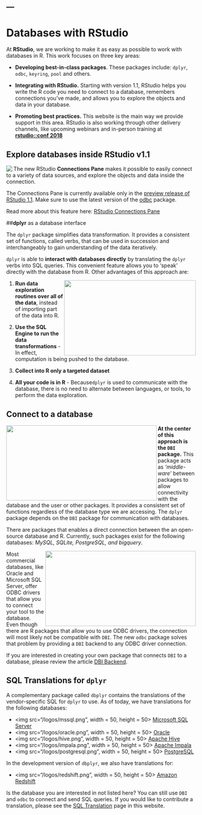 ---
---
# Databases with **RStudio**

At **RStudio**, we are working to make it as easy as possible to work with databases in R. This work focuses on three key areas:

- **Developing best-in-class packages**. These packages include: `dplyr`, `odbc`, `keyring`, `pool` and others.

- **Integrating with RStudio.**  Starting with version 1.1, RStudio helps you write the R code you need to connect to a database, remembers connections you've made, and allows you to explore the objects and data in your database.

- **Promoting best practices.** This website is the main way we provide support in this area.   RStudio is also working through other delivery channels, like upcoming webinars and in-person training at **[rstudio::conf 2018](https://www.rstudio.com/conference/)** 

## **Explore databases inside RStudio v1.1**

<div>
  <img src="/ide/tags.png"   align="left">
</div>

The new RStudio **Connections Pane** makes it possible to easily connect to a variety of data sources, and explore the objects and data inside the connection. 

The Connections Pane is currently available only in the [preview release of RStudio 1.1](https://www.rstudio.com/products/rstudio/download/preview/). Make sure to use the latest version of the [odbc](/odbc) package.

Read more about this feature here: [RStudio Connections Pane](/connections)

##**dplyr** as a database interface

The `dplyr` package simplifies data transformation. It provides a consistent set of functions, called verbs, that can be used in succession and interchangeably to gain understanding of the data iteratively.

`dplyr` is able to **interact with databases directly** by translating the `dplyr` verbs into SQL queries. This  convenient feature allows you to ‘speak’ directly with the database from R. Other advantages of this approach are:


<div>
  <img src="/homepage/interact.png"   align="right" height="200" width="350">
</div>

 1. **Run data exploration routines over all of the data**, instead of importing part of the data into R.
 

 2. **Use the SQL Engine to run the data transformations** - In effect, computation is being pushed to the database.

 3. **Collect into R only a targeted dataset** 

 4. **All your code is in R** - Because`dplyr` is used to communicate with the database, there is no need to alternate between languages, or tools, to perform the data exploration.

## **Connect to a database**

<div>
  <img src="/homepage/open-source.png" height="200" width="400" align="left">
</div>

**At the center of this approach is the `DBI` package.** This package acts as *‘middle-ware’* between packages to allow connectivity with the database and the user or other packages. It provides a consistent set of functions regardless of the database type we are accessing. The `dplyr` package depends on the `DBI` package for communication with databases.

There are packages that enables a direct connection between the an open-source database and R. Currently, such packages exist for the following databases: *MySQL, SQLite, PostgreSQL, and bigquery*. 


<div>
  <img src="/homepage/commercial.png" height="200" width="400" align="right">
</div>

Most commercial databases, like Oracle and Microsoft SQL Server, offer ODBC drivers that allow you to connect your tool to the database. Even though there are R packages that allow you to use ODBC drivers, the connection will most likely not be compatible with `DBI`. The new `odbc` package solves that problem by providing a `DBI` backend to any ODBC driver connection. 

If you are interested in creating your own package that connects `DBI` to a database, please review the article [DBI Backend](backend).

## SQL Translations for `dplyr`

A complementary package called `dbplyr` contains the translations of the vendor-specific SQL for `dplyr` to use. As of today, we have translations for the following databases:

  - <img src="/logos/mssql.png", width = 50, height = 50> [Microsoft SQL Server](microsoft-sql-server)
  - <img src="/logos/oracle.png", width = 50, height = 50>  [Oracle](oracle)
  - <img src="/logos/hive.png", width = 50, height = 50> [Apache Hive](hive)
  - <img src="/logos/impala.png", width = 50, height = 50> [Apache Impala](impala)
  - <img src="/logos/postgresql.png", width = 50, height = 50> [PostgreSQL](postgresql)

In the development version of `dbplyr`, we also have translations for:

  - <img src="/logos/redshift.png", width = 50, height = 50> [Amazon Redshift](redshift)


Is the database you are interested in not listed here? You can still use `DBI` and `odbc` to connect and send SQL queries.  If you would like to contribute a translation, please see the [SQL Translation](translation) page in this website.


